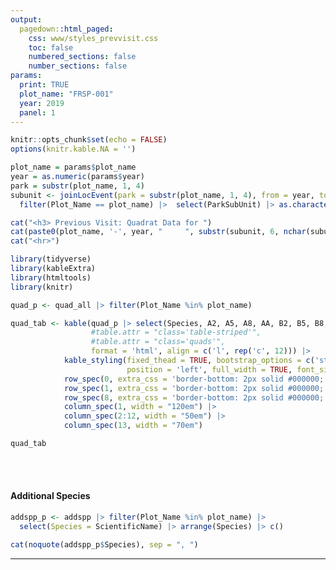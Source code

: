 ```yaml
---
output: 
  pagedown::html_paged:
    css: www/styles_prevvisit.css
    toc: false
    numbered_sections: false
    number_sections: false
params:
  print: TRUE
  plot_name: "FRSP-001"
  year: 2019
  panel: 1
---
```

```r
knitr::opts_chunk$set(echo = FALSE)
options(knitr.kable.NA = '')
```

```r
plot_name = params$plot_name
year = as.numeric(params$year)
park = substr(plot_name, 1, 4)
subunit <- joinLocEvent(park = substr(plot_name, 1, 4), from = year, to = year) |> 
  filter(Plot_Name == plot_name) |>  select(ParkSubUnit) |> as.character()
```


```r

cat("<h3> Previous Visit: Quadrat Data for ")
cat(paste0(plot_name, '-', year, "     ", substr(subunit, 6, nchar(subunit))), "</h3>")
cat("<hr>")
```

```r
library(tidyverse)
library(kableExtra)
library(htmltools)
library(knitr)

quad_p <- quad_all |> filter(Plot_Name %in% plot_name) 

quad_tab <- kable(quad_p |> select(Species, A2, A5, A8, AA, B2, B5, B8, BB, C2, C5, C8, CC, Note),
                  #table.attr = "class='table-striped'", 
                  #table.attr = "class='quads'",
                  format = 'html', align = c('l', rep('c', 12))) |> 
            kable_styling(fixed_thead = TRUE, bootstrap_options = c('striped'),
                          position = 'left', full_width = TRUE, font_size = 9) |> 
            row_spec(0, extra_css = 'border-bottom: 2px solid #000000;') |> 
            row_spec(1, extra_css = 'border-bottom: 2px solid #000000;') |> 
            row_spec(8, extra_css = 'border-bottom: 2px solid #000000;') |> 
            column_spec(1, width = "120em") |> 
            column_spec(2:12, width = "50em") |> 
            column_spec(13, width = "70em")
```

<div class = 'quads'>
```r
quad_tab
```
</div>
<br>
<br>

<h4>Additional Species</h4>
```r
addspp_p <- addspp |> filter(Plot_Name %in% plot_name) |> 
  select(Species = ScientificName) |> arrange(Species) |> c()

```

```r
cat(noquote(addspp_p$Species), sep = ", ")
```

<hr>